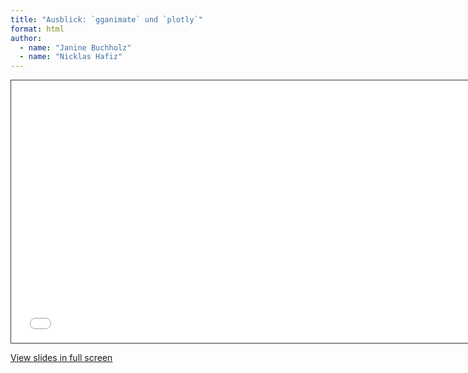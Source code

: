```yaml
---
title: "Ausblick: `gganimate` und `plotly`"
format: html
author: 
  - name: "Janine Buchholz"
  - name: "Nicklas Hafiz"
---
```





```{=html}
<iframe class="slide-deck" src="slides.html" height="420" width="747" style="border: 1px solid #2e3846;"></iframe>
```

[View slides in full screen](slides.html)
